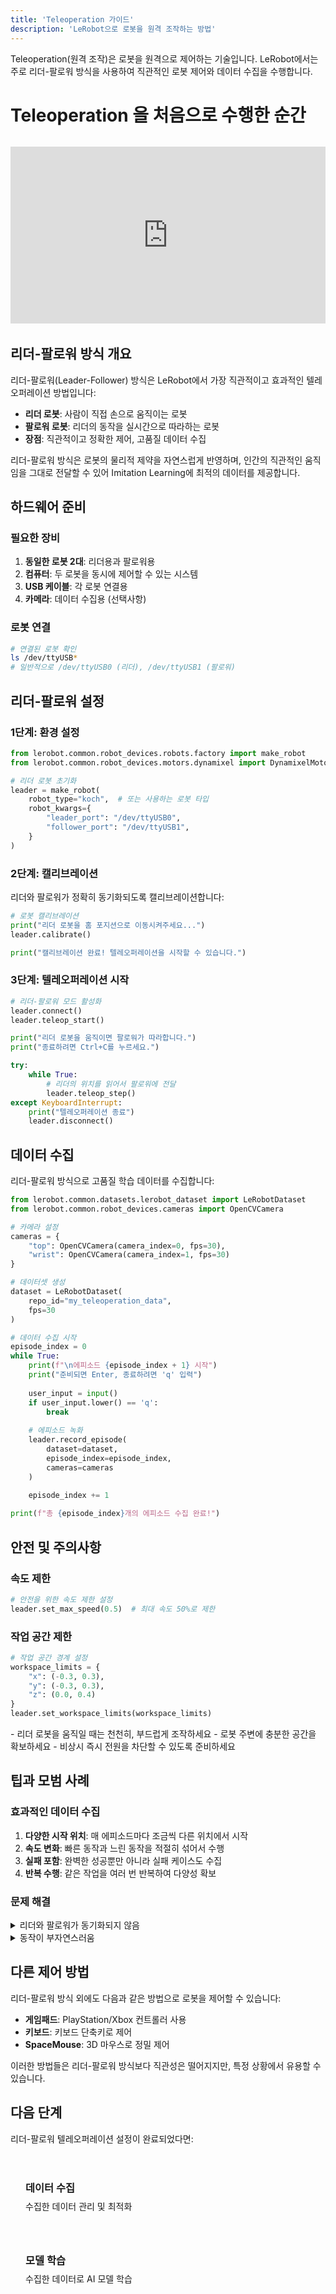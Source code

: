 ```yaml
---
title: 'Teleoperation 가이드'
description: 'LeRobot으로 로봇을 원격 조작하는 방법'
---
```



<Callout type="info" title="Teleoperation이란?">
  Teleoperation(원격 조작)은 로봇을 원격으로 제어하는 기술입니다. LeRobot에서는 주로 리더-팔로워 방식을 사용하여 직관적인 로봇 제어와 데이터 수집을 수행합니다.
</Callout>

# Teleoperation 을 처음으로 수행한 순간

<div style="position: relative; padding-bottom: 56.25%; height: 0; overflow: hidden; max-width: 100%; margin: 2rem 0;">
  <iframe 
    src="https://www.youtube.com/embed/g1j0CS0FZIA?start=23700" 
    title="처음으로 텔레오퍼레이션 한 순간"
    style="position: absolute; top: 0; left: 0; width: 100%; height: 100%; border: 0; border-radius: var(--radius-lg);"
    allow="accelerometer; autoplay; clipboard-write; encrypted-media; gyroscope; picture-in-picture; web-share" 
    allowfullscreen
  ></iframe>
</div>

## 리더-팔로워 방식 개요

리더-팔로워(Leader-Follower) 방식은 LeRobot에서 가장 직관적이고 효과적인 텔레오퍼레이션 방법입니다:

- **리더 로봇**: 사람이 직접 손으로 움직이는 로봇
- **팔로워 로봇**: 리더의 동작을 실시간으로 따라하는 로봇
- **장점**: 직관적이고 정확한 제어, 고품질 데이터 수집

<Callout type="tip" title="왜 리더-팔로워 방식인가?">
  리더-팔로워 방식은 로봇의 물리적 제약을 자연스럽게 반영하며, 인간의 직관적인 움직임을 그대로 전달할 수 있어 Imitation Learning에 최적의 데이터를 제공합니다.
</Callout>

## 하드웨어 준비

### 필요한 장비

1. **동일한 로봇 2대**: 리더용과 팔로워용
2. **컴퓨터**: 두 로봇을 동시에 제어할 수 있는 시스템
3. **USB 케이블**: 각 로봇 연결용
4. **카메라**: 데이터 수집용 (선택사항)

### 로봇 연결

```bash
# 연결된 로봇 확인
ls /dev/ttyUSB*
# 일반적으로 /dev/ttyUSB0 (리더), /dev/ttyUSB1 (팔로워)
```

## 리더-팔로워 설정

### 1단계: 환경 설정

```python
from lerobot.common.robot_devices.robots.factory import make_robot
from lerobot.common.robot_devices.motors.dynamixel import DynamixelMotorsBus

# 리더 로봇 초기화
leader = make_robot(
    robot_type="koch",  # 또는 사용하는 로봇 타입
    robot_kwargs={
        "leader_port": "/dev/ttyUSB0",
        "follower_port": "/dev/ttyUSB1",
    }
)
```

### 2단계: 캘리브레이션

리더와 팔로워가 정확히 동기화되도록 캘리브레이션합니다:

```python
# 로봇 캘리브레이션
print("리더 로봇을 홈 포지션으로 이동시켜주세요...")
leader.calibrate()

print("캘리브레이션 완료! 텔레오퍼레이션을 시작할 수 있습니다.")
```

### 3단계: 텔레오퍼레이션 시작

```python
# 리더-팔로워 모드 활성화
leader.connect()
leader.teleop_start()

print("리더 로봇을 움직이면 팔로워가 따라합니다.")
print("종료하려면 Ctrl+C를 누르세요.")

try:
    while True:
        # 리더의 위치를 읽어서 팔로워에 전달
        leader.teleop_step()
except KeyboardInterrupt:
    print("텔레오퍼레이션 종료")
    leader.disconnect()
```

## 데이터 수집

리더-팔로워 방식으로 고품질 학습 데이터를 수집합니다:

```python
from lerobot.common.datasets.lerobot_dataset import LeRobotDataset
from lerobot.common.robot_devices.cameras import OpenCVCamera

# 카메라 설정
cameras = {
    "top": OpenCVCamera(camera_index=0, fps=30),
    "wrist": OpenCVCamera(camera_index=1, fps=30)
}

# 데이터셋 생성
dataset = LeRobotDataset(
    repo_id="my_teleoperation_data",
    fps=30
)

# 데이터 수집 시작
episode_index = 0
while True:
    print(f"\n에피소드 {episode_index + 1} 시작")
    print("준비되면 Enter, 종료하려면 'q' 입력")
    
    user_input = input()
    if user_input.lower() == 'q':
        break
    
    # 에피소드 녹화
    leader.record_episode(
        dataset=dataset,
        episode_index=episode_index,
        cameras=cameras
    )
    
    episode_index += 1

print(f"총 {episode_index}개의 에피소드 수집 완료!")
```

## 안전 및 주의사항

### 속도 제한

```python
# 안전을 위한 속도 제한 설정
leader.set_max_speed(0.5)  # 최대 속도 50%로 제한
```

### 작업 공간 제한

```python
# 작업 공간 경계 설정
workspace_limits = {
    "x": (-0.3, 0.3),
    "y": (-0.3, 0.3),
    "z": (0.0, 0.4)
}
leader.set_workspace_limits(workspace_limits)
```

<Callout type="warning" title="안전 수칙">
  - 리더 로봇을 움직일 때는 천천히, 부드럽게 조작하세요
  - 로봇 주변에 충분한 공간을 확보하세요
  - 비상시 즉시 전원을 차단할 수 있도록 준비하세요
</Callout>

## 팁과 모범 사례

### 효과적인 데이터 수집

1. **다양한 시작 위치**: 매 에피소드마다 조금씩 다른 위치에서 시작
2. **속도 변화**: 빠른 동작과 느린 동작을 적절히 섞어서 수행
3. **실패 포함**: 완벽한 성공뿐만 아니라 실패 케이스도 수집
4. **반복 수행**: 같은 작업을 여러 번 반복하여 다양성 확보

### 문제 해결

<details>
<summary>리더와 팔로워가 동기화되지 않음</summary>

- 캘리브레이션 다시 수행
- USB 케이블 연결 확인
- 모터 ID 충돌 확인

</details>

<details>
<summary>동작이 부자연스러움</summary>

- 속도 제한 값 조정
- 모터 게인(gain) 값 조정
- 기계적 마찰 확인

</details>

## 다른 제어 방법

리더-팔로워 방식 외에도 다음과 같은 방법으로 로봇을 제어할 수 있습니다:

- **게임패드**: PlayStation/Xbox 컨트롤러 사용
- **키보드**: 키보드 단축키로 제어
- **SpaceMouse**: 3D 마우스로 정밀 제어

이러한 방법들은 리더-팔로워 방식보다 직관성은 떨어지지만, 특정 상황에서 유용할 수 있습니다.

## 다음 단계

리더-팔로워 텔레오퍼레이션 설정이 완료되었다면:

<div style="display: grid; grid-template-columns: repeat(auto-fit, minmax(250px, 1fr)); gap: 1rem; margin: 2rem 0;">
  <a href="/community/docs/physical-ai/lerobot/software/data-collection" style="padding: 1.5rem; background: var(--color-surface); border: 1px solid var(--color-border); border-radius: var(--radius-lg); text-decoration: none; transition: all var(--transition-base);">
    <h3 style="margin: 0 0 0.5rem 0; color: var(--color-accent);"><i class="fas fa-database"></i> 데이터 수집</h3>
    <p style="margin: 0; color: var(--color-text-secondary); font-size: var(--text-sm);">수집한 데이터 관리 및 최적화</p>
  </a>
  
  <a href="/community/docs/physical-ai/lerobot/software/training" style="padding: 1.5rem; background: var(--color-surface); border: 1px solid var(--color-border); border-radius: var(--radius-lg); text-decoration: none; transition: all var(--transition-base);">
    <h3 style="margin: 0 0 0.5rem 0; color: var(--color-accent);"><i class="fas fa-brain"></i> 모델 학습</h3>
    <p style="margin: 0; color: var(--color-text-secondary); font-size: var(--text-sm);">수집한 데이터로 AI 모델 학습</p>
  </a>
</div>